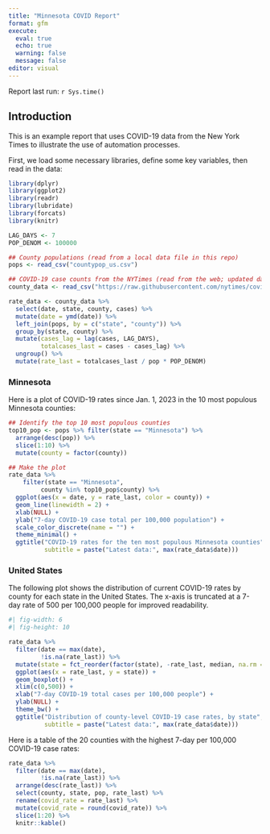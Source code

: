 ```yaml
---
title: "Minnesota COVID Report"
format: gfm
execute: 
  eval: true
  echo: true
  warning: false
  message: false
editor: visual
---
```


Report last run: `r Sys.time()`

## Introduction

This is an example report that uses COVID-19 data from the New York Times to illustrate the use of automation processes.

First, we load some necessary libraries, define some key variables, then read in the data:

```r
library(dplyr)
library(ggplot2)
library(readr)
library(lubridate)
library(forcats)
library(knitr)

LAG_DAYS <- 7
POP_DENOM <- 100000

## County populations (read from a local data file in this repo)
pops <- read_csv("countypop_us.csv")

## COVID-19 case counts from the NYTimes (read from the web; updated daily)
county_data <- read_csv("https://raw.githubusercontent.com/nytimes/covid-19-data/master/us-counties-2023.csv")

rate_data <- county_data %>%
  select(date, state, county, cases) %>%
  mutate(date = ymd(date)) %>%
  left_join(pops, by = c("state", "county")) %>%
  group_by(state, county) %>%
  mutate(cases_lag = lag(cases, LAG_DAYS),
         totalcases_last = cases - cases_lag) %>%
  ungroup() %>%
  mutate(rate_last = totalcases_last / pop * POP_DENOM)
```

### Minnesota

Here is a plot of COVID-19 rates since Jan. 1, 2023 in the 10 most populous Minnesota counties:

```r
## Identify the top 10 most populous counties
top10_pop <- pops %>% filter(state == "Minnesota") %>%
  arrange(desc(pop)) %>%
  slice(1:10) %>%
  mutate(county = factor(county))

## Make the plot
rate_data %>%
    filter(state == "Minnesota", 
         county %in% top10_pop$county) %>%
  ggplot(aes(x = date, y = rate_last, color = county)) +
  geom_line(linewidth = 2) +
  xlab(NULL) +
  ylab("7-day COVID-19 case total per 100,000 population") +
  scale_color_discrete(name = "") +
  theme_minimal() +
  ggtitle("COVID-19 rates for the ten most populous Minnesota counties", 
          subtitle = paste("Latest data:", max(rate_data$date)))
```

### United States

The following plot shows the distribution of current COVID-19 rates by county for each state in the United States. The x-axis is truncated at a 7-day rate of 500 per 100,000 people for improved readability.

```r
#| fig-width: 6
#| fig-height: 10

rate_data %>%
  filter(date == max(date),
         !is.na(rate_last)) %>%
  mutate(state = fct_reorder(factor(state), -rate_last, median, na.rm = TRUE)) %>%
  ggplot(aes(x = rate_last, y = state)) +
  geom_boxplot() +
  xlim(c(0,500)) +
  xlab("7-day COVID-19 total cases per 100,000 people") +
  ylab(NULL) +
  theme_bw() +
  ggtitle("Distribution of county-level COVID-19 case rates, by state",
          subtitle = paste("Latest data:", max(rate_data$date)))

```

Here is a table of the 20 counties with the highest 7-day per 100,000 COVID-19 case rates:

```r
rate_data %>%
  filter(date == max(date),
         !is.na(rate_last)) %>%
  arrange(desc(rate_last)) %>%
  select(county, state, pop, rate_last) %>%
  rename(covid_rate = rate_last) %>%
  mutate(covid_rate = round(covid_rate)) %>%
  slice(1:20) %>%
  knitr::kable()
```
